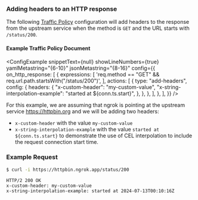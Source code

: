 
### Adding headers to an HTTP response

The following [Traffic Policy](/docs/traffic-policy/)
configuration will add headers to the response from the upstream service when
the method is `GET` and the URL starts with `/status/200`.

#### Example Traffic Policy Document

<ConfigExample
	snippetText={null}
	showLineNumbers={true}
	yamlMetastring="{6-10}"
	jsonMetastring="{8-16}"
	config={{
		on_http_response: [
			{
				expressions: [
					'req.method == "GET" && req.url.path.startsWith("/status/200")',
				],
				actions: [
					{
						type: "add-headers",
						config: {
							headers: {
								"x-custom-header": "my-custom-value",
								"x-string-interpolation-example": "started at ${conn.ts.start}",
							},
						},
					},
				],
			},
		],
	}}
/>

For this example, we are assuming that ngrok is pointing at the upstream service
https://httpbin.org and we will be adding two headers:

- `x-custom-header` with the value `my-custom-value`
- `x-string-interpolation-example` with the value `started at ${conn.ts.start}`
  to demonstrate the use of CEL interpolation to include the request connection
  start time.

### Example Request

```bash
$ curl -i https://httpbin.ngrok.app/status/200
```

```http
HTTP/2 200 OK
x-custom-header: my-custom-value
x-string-interpolation-example: started at 2024-07-13T00:10:16Z
```
